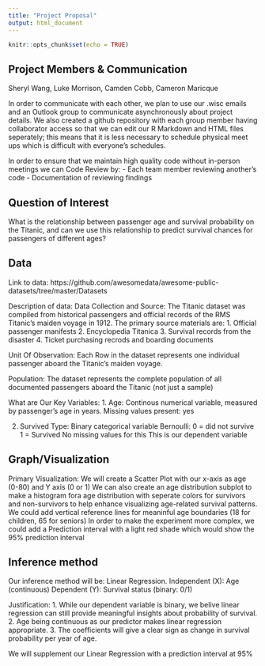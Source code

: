 ---
title: "Project Proposal"
output: html_document
---

```{r setup, include=FALSE}
knitr::opts_chunk$set(echo = TRUE)
```


## Project Members & Communication
Sheryl Wang, Luke Morrison, Camden Cobb, Cameron Maricque

In order to communicate with each other, we plan to use our .wisc emails and an Outlook group to communicate asynchronously about project details. 
We also created a github repository with each group member having collaborator access so that we can edit our R Markdown and HTML files seperately;
this means that it is less necessary to schedule physical meet ups which is difficult with everyone's schedules. 

In order to ensure that we maintain high quality code without in-person meetings we can Code Review by: 
 - Each team member reviewing another's code
   - Documentation of reviewing findings
  

## Question of Interest
What is the relationship between passenger age and survival probability on the Titanic, and can we use this relationship to predict survival chances for passengers of different ages? 


## Data
Link to data: https://github.com/awesomedata/awesome-public-datasets/tree/master/Datasets

Description of data:
Data Collection and Source:
   The Titanic dataset was compiled from historical passengers and official records of the RMS Titanic's maiden voyage in 1912. The primary source materials are: 
1. Official passenger manifests 
2. Encyclopedia Titanica 
3. Survival records from the disaster 
4. Ticket purchasing recrods and boarding documents 

Unit Of Observation:
Each Row in the dataset represents one individual passenger aboard the Titanic's maiden voyage. 

Population:
The dataset represents the complete population of all documented passengers aboard the Titanic (not just a sample) 

What are Our Key Variables: 
1. Age: 
Continous numerical variable, measured by passenger's age in years. 
Missing values present: yes 

2. Survived 
Type: Binary categorical variable
Bernoulli: 0 = did not survive 1 = Survived 
No missing values for this 
This is our dependent variable

## Graph/Visualization
Primary Visualization:
We will create a Scatter Plot with our x-axis as age (0-80) and Y axis (0 or 1) We can also create an age distribution subplot to make a histogram fora age distribution with seperate colors for survivors and non-survivors to help enhance visualizing age-related survival patterns. 
We could add vertical reference lines for meaninful age boundaries (18 for children, 65 for seniors) 
In order to make the experiment more complex, we could add a Prediction interval with a light red shade which would show the 95% prediction interval 


## Inference method
Our inference method will be: Linear Regression.
Independent (X): Age (continuous)
Dependent (Y): Survival status (binary: 0/1)

Justification:
1. While our dependent variable is binary, we belive linear regression can still provide meaningful insights about probability of survival.
2. Age being continuous as our predictor makes linear regression appropriate. 
3. The coefficients will give a clear sign as change in survival probability per year of age. 

We will supplement our Linear Regression with a prediction interval at 95% 


